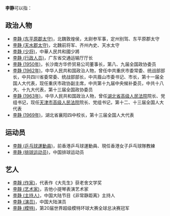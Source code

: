 '''李静'''可以指：
== 政治人物 ==
* [[李静_(东平原郡太守)|李静 (东平原郡太守)]]，北魏敦煌侯，太尉参军事，定州别驾、东平原郡太守
* [[李静_(天水郡太守)|李静 (天水郡太守)]]，北魏前将军、齐州內史、天水太守
* [[李静_(少将)|李静 (少将)]]，中華人民共和國少將
* [[李静_(行政人员)|李静 (行政人员)]]，广东省交通运输厅厅长
* [[李静_(1950年)|李静 (1950年)]]，长沙南方华侨贸易公司董事长，第八、九届全国政协委员
* [[李静_(1962年)|李静 (1962年)]]，中华人民共和国政治人物，曾任中共重庆市委常委、统战部部长，中共四川省委常委、统战部部长，中共眉山市委书记、市长，第十一届全国人大代表，现任重庆市政协副主席，中共第十九届中央候补委员，中共十八大、十九大代表，第十三届全国政协委员
* [[李静_(1963年)|李静 (1963年)]]，中华人民共和国政治人物，曾任[[湖北省高级人民法院|湖北省高级人民法院]]院长、党组书记，现任[[天津市高级人民法院|天津市高级人民法院]]院长、党组书记，第十二、十三届全国人大代表
* [[李静_(1969年)|李静 (1969年)]]，湖北省襄阳四中校长，第十三届全国人大代表

== 运动员 ==
* [[李靜_(乒乓球運動員)|李靜 (乒乓球運動員)]]，前香港乒乓球運動員、現任香港女子乒乓球隊教練
* [[李静_(排球运动员)|李静 (排球运动员)]]，中国排球运动员

== 艺人 ==
* [[李靜_(作家)|李靜 (作家)]]，代表作《大先生》获老舍文学奖
* [[李靜_(艺术家)|李靜 (艺术家)]]，吉他小提琴表演艺术家
* [[李静_(主持人)|李静 (主持人)]]，中国大陆节目《非常静距离》主持人
* [[李静_(演员)|李静 (演员)]]，中国大陆演员
* [[李静_(模特)|李静 (模特)]]，第20届世界超级模特环球大赛全球总决赛冠军


{{Disambiguation|J静|Cat=二字李姓人名消歧义}}